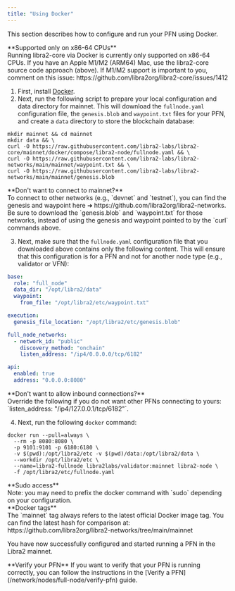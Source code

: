 ```yaml
---
title: "Using Docker"
---
```



This section describes how to configure and run your PFN using Docker.

<Aside type="caution">
  **Supported only on x86-64 CPUs**<br />
  Running libra2-core via Docker is currently only supported on x86-64 CPUs. If you have an Apple M1/M2 (ARM64) Mac, use
  the libra2-core source code approach (above). If M1/M2 support is important to you, comment on this
  issue: https://github.com/libra2org/libra2-core/issues/1412
</Aside>

1. First, install [Docker](https://docs.docker.com/get-docker/).
2. Next, run the following script to prepare your local configuration and data directory for mainnet. This will
   download the `fullnode.yaml` configuration file, the `genesis.blob` and `waypoint.txt` files for your PFN, and
   create a `data` directory to store the blockchain database:

```shellscript filename="Terminal"
mkdir mainnet && cd mainnet
mkdir data && \
curl -O https://raw.githubusercontent.com/libra2-labs/libra2-core/mainnet/docker/compose/libra2-node/fullnode.yaml && \
curl -O https://raw.githubusercontent.com/libra2-labs/libra2-networks/main/mainnet/waypoint.txt && \
curl -O https://raw.githubusercontent.com/libra2-labs/libra2-networks/main/mainnet/genesis.blob
```

<Aside type="caution">
  **Don't want to connect to mainnet?**<br />
  To connect to other networks (e.g., `devnet` and `testnet`), you can find the genesis and waypoint here ➜ https://github.com/libra2org/libra2-networks.
  Be sure to download the `genesis.blob` and `waypoint.txt` for those networks, instead of using the genesis
  and waypoint pointed to by the `curl` commands above.
</Aside>

3. Next, make sure that the `fullnode.yaml` configuration file that you downloaded above contains only the following content.
   This will ensure that this configuration is for a PFN and not for another node type (e.g., validator or VFN):

```yaml filename="fullnode.yaml"
base:
  role: "full_node"
  data_dir: "/opt/libra2/data"
  waypoint:
    from_file: "/opt/libra2/etc/waypoint.txt"

execution:
  genesis_file_location: "/opt/libra2/etc/genesis.blob"

full_node_networks:
  - network_id: "public"
    discovery_method: "onchain"
    listen_address: "/ip4/0.0.0.0/tcp/6182"

api:
  enabled: true
  address: "0.0.0.0:8080"
```

<Aside type="caution">
  **Don't want to allow inbound connections?** <br />
  Override the following if you do not want other PFNs connecting to yours: `listen_address: "/ip4/127.0.0.1/tcp/6182"`.
</Aside>

4. Next, run the following `docker` command:

```shellscript filename="Terminal"
docker run --pull=always \
  --rm -p 8080:8080 \
  -p 9101:9101 -p 6180:6180 \
  -v $(pwd):/opt/libra2/etc -v $(pwd)/data:/opt/libra2/data \
  --workdir /opt/libra2/etc \
  --name=libra2-fullnode libra2labs/validator:mainnet libra2-node \
  -f /opt/libra2/etc/fullnode.yaml
```

<Aside type="caution">
  **Sudo access**<br />
  Note: you may need to prefix the docker command with `sudo` depending on your configuration.
</Aside>

<Aside type="note">
  **Docker tags**<br />
  The `mainnet` tag always refers to the latest official Docker image tag. You can find the latest hash for comparison at:
  https://github.com/libra2org/libra2-networks/tree/main/mainnet
</Aside>

You have now successfully configured and started running a PFN in the Libra2 mainnet.

<Aside type="note">
  **Verify your PFN**
  If you want to verify that your PFN is running correctly, you can follow the instructions in the [Verify a PFN](/network/nodes/full-node/verify-pfn) guide.
</Aside>
